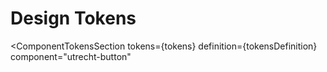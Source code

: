 <!-- @license CC0-1.0 -->


<Meta id="html-button--design-tokens" title="HTML Component/Button/Design Tokens" />

# Design Tokens

<ComponentTokensSection
  tokens={tokens}
  definition={tokensDefinition}
  component="utrecht-button"
></ComponentTokensSection>

